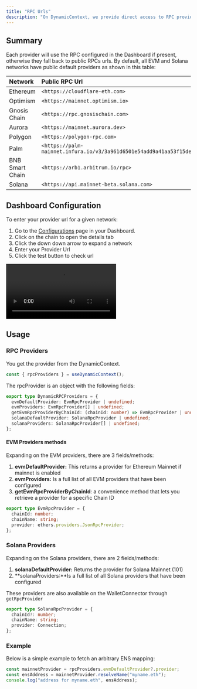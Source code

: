 ```yaml
---
title: "RPC Urls"
description: "On DynamicContext, we provide direct access to RPC providers for EVM & Solana. The rpcProviders can be used to make RPC calls to the blockchain while also providing convenience methods without going through a wallet."
---
```


## Summary

Each provider will use the RPC configured in the Dashboard if present, otherwise they fall back to public RPCs urls. By default, all EVM and Solana networks have public default providers as shown in this table:

| Network         | Public RPC Url                                                         |
| :-------------- | :--------------------------------------------------------------------- |
| Ethereum        | `<https://cloudflare-eth.com>`                                         |
| Optimism        | `<https://mainnet.optimism.io>`                                        |
| Gnosis Chain    | `<https://rpc.gnosischain.com>`                                        |
| Aurora          | `<https://mainnet.aurora.dev>`                                         |
| Polygon         | `<https://polygon-rpc.com>`                                            |
| Palm            | `<https://palm-mainnet.infura.io/v3/3a961d6501e54add9a41aa53f15de99b>` |
| BNB Smart Chain | `<https://arb1.arbitrum.io/rpc>`                                       |
| Solana          | `<https://api.mainnet-beta.solana.com>`                                |

## Dashboard Configuration

To enter your provider url for a given network:

1. Go to the [Configurations](https://app.dynamic.xyz/dashboard/configurations) page in your Dashboard.
2. Click on the chain to open the details tab
3. Click the down down arrow to expand a network
4. Enter your Provider Url
5. Click the test button to check url

![](https://dynamic-labs.github.io/readme-embeds/videos/rpc_video.mov)

## Usage

### RPC Providers

You get the provider from the DynamicContext.

```typescript
const { rpcProviders } = useDynamicContext();
```

The rpcProvider is an object with the following fields:

```typescript
export type DynamicRPCProviders = {
  evmDefaultProvider: EvmRpcProvider | undefined;
  evmProviders: EvmRpcProvider[] | undefined;
  getEvmRpcProviderByChainId: (chainId: number) => EvmRpcProvider | undefined;
  solanaDefaultProvider: SolanaRpcProvider | undefined;
  solanaProviders: SolanaRpcProvider[] | undefined;
};
```

#### EVM Providers methods

Expanding on the EVM providers, there are 3 fields/methods:

1. **evmDefaultProvider:** This returns a provider for Ethereum Mainnet if mainnet is enabled
2. **evmProviders:** Is a full list of all EVM providers that have been configured
3. **getEvmRpcProviderByChainId**: a convenience method that lets you retrieve a provider for a specific Chain ID

```typescript
export type EvmRpcProvider = {
  chainId: number;
  chainName: string;
  provider: ethers.providers.JsonRpcProvider;
};
```

### Solana Providers

Expanding on the Solana providers, there are 2 fields/methods:

1. **solanaDefaultProvider:** Returns the provider for Solana Mainnet (101)
2. **solanaProviders:**Is a full list of all Solana providers that have been configured

These providers are also available on the WalletConnector through `getRpcProvider`

```typescript
export type SolanaRpcProvider = {
  chainId?: number;
  chainName: string;
  provider: Connection;
};
```

### Example

Below is a simple example to fetch an arbitrary ENS mapping:

```typescript
const mainnetProvider = rpcProviders.evmDefaultProvider?.provider;
const ensAddress = mainnetProvider.resolveName("myname.eth");
console.log("address for myname.eth", ensAddress);
```
